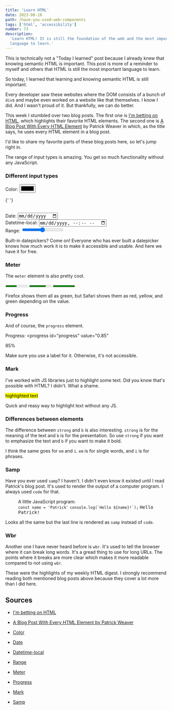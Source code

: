 ```yaml
---
title: 'Learn HTML'
date: 2023-08-16
path: /have-you-used-web-components
tags: ['html', 'accessibility']
number: 73
description:
  'Learn HTML! It is still the foundation of the web and the most important
  language to learn.'
---
```


This is technically not a "Today I learned" post because I already knew that
knowing semantic HTML is important. This post is more of a reminder to myself
and others that HTML is still the most important language to learn.

So today, I learned that learning and knowing semantic HTML is still important.

Every developer saw these websites where the DOM consists of a bunch of `div`s
and maybe even worked on a website like that themselves. I know I did. And I
wasn't proud of it. But thankfully, we can do better.

This week I stumbled over two blog posts. The first one is
[I'm betting on HTML](https://catskull.net/html.html), which highlights their
favorite HTML elements. The second one is
[A Blog Post With Every HTML Element](https://www.patrickweaver.net/blog/a-blog-post-with-every-html-element/)
by Patrick Weaver in which, as the title says, he uses every HTML element in a
blog post.

I'd like to share my favorite parts of these blog posts here, so let's jump
right in.

The range of input types is amazing. You get so much functionality without any
JavaScript.

### Different input types

<label htmlFor="color">Color:</label>
<input
  id="color"
  type="color"
/>

{' '}

<br />
<label htmlFor="date">Date:</label>
<input
  type="date"
  id="date"
/>
<br />
<label htmlFor="datetime-local">Datetime-local:</label>
<input
  type="datetime-local"
  id="datetime-local"
/>
<br />
<label htmlFor="range">Range:</label>
<input
  type="range"
  id="range"
/>

Built-in datepickers? Come on! Everyone who has ever built a datepicker knows
how much work it is to make it accessible and usable. And here we have it for
free.

### Meter

The `meter` element is also pretty cool.

<meter value="0.5">50%</meter>
<meter value="0.75">75%</meter>
<meter value="1">100%</meter>

Firefox shows them all as green, but Safari shows them as red, yellow, and green
depending on the value.

### Progress

And of course, the `progress` element.

<label htmlFor="progress">Progress:</label>
<progress
  id="progress"
  value="0.85"
>
  85%
</progress>

Make sure you use a label for it. Otherwise, it's not accessible.

### Mark

I've worked with JS libraries just to highlight some text. Did you know that's
possible with HTML? I didn't. What a shame.

<mark>highlighted text</mark>

Quick and reasy way to highlight text without any JS.

### Differences between elements

The difference between `strong` and `b` is also interesting. `strong` is for the
meaning of the text and `b` is for the presentation. So use `strong` if you want
to emphasize the text and `b` if you want to make it bold.

I think the same goes for `em` and `i`. `em` is for single words, and `i` is for
phrases.

### Samp

Have you ever used `samp`? I haven't. I didn't even know it existed until I read
Patrick's blog post. It's used to render the output of a computer program. I
always used `code` for that.

<figure className="flex flex-col">
  <figcaption>A little JavaScript program:</figcaption>
  <code>const name = 'Patrick'</code>
  <code>console.log(`Hello ${name}!`);</code>
  <samp>Hello Patrick!</samp>
</figure>

Looks all the same but the last line is rendered as `samp` instead of `code`.

### Wbr

Another one I have never heard before is `wbr`. It's used to tell the browser
where it can break long words. It's a gread thing to use for long URLs. The
points where it breaks are more clear which makes it more readable compared to
not using `wbr`.

These were the highlights of my weekly HTML digest. I strongly recommend reading
both mentioned blog posts above because they cover a lot more than I did here.

## Sources

- [I'm betting on HTML](https://catskull.net/html.html)
- [A Blog Post With Every HTML Element by Patrick Weaver](https://www.patrickweaver.net/blog/a-blog-post-with-every-html-element/)

- [Color](https://developer.mozilla.org/en-US/docs/Web/HTML/Element/input/color)
- [Date](https://developer.mozilla.org/en-US/docs/Web/HTML/Element/input/date)
- [Datetime-local](https://developer.mozilla.org/en-US/docs/Web/HTML/Element/input/datetime-local)
- [Range](https://developer.mozilla.org/en-US/docs/Web/HTML/Element/input/range)
- [Meter](https://developer.mozilla.org/en-US/docs/Web/HTML/Element/meter)
- [Progress](https://developer.mozilla.org/en-US/docs/Web/HTML/Element/progress)
- [Mark](https://developer.mozilla.org/en-US/docs/Web/HTML/Element/mark)
- [Samp](https://developer.mozilla.org/en-US/docs/Web/HTML/Element/samp)
